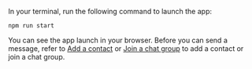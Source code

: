 <PlatformWrapper platform="web">

In your terminal, run the following command to launch the app:

```shell
npm run start
```

You can see the app launch in your browser. Before you can send a message, refer to [Add a contact](/agora-chat/client-api/user-attributes#manage-contacts) or [Join a chat group](/agora-chat/client-api/chat-group/manage-chat-groups#join-and-leave-a-chat-group) to add a contact or join a chat group.

</PlatformWrapper>
